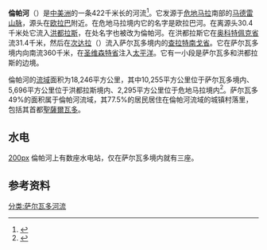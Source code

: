 {{Geobox
| River
<!-- *** First picture *** -->  
| name                        = 倫帕河
<!-- *** Image *** --->
| image                       = Lempa River.jpg
| image_size                  = 300
| image_caption               = 倫帕河日落
<!-- *** Source *** -->
| source_name                 =  马德雷山脉
| source_location             = 欧拉巴
| source_district             = 
| source_region               = 奇基穆拉省
| source_state                = 
| source_country              = 危地马拉
| source_lat_d                = 14
| source_lat_m                = 41
| source_lat_s                = 33
| source_lat_NS               = N
| source_long_d               = 89
| source_long_m               = 18
| source_long_s               = 18
| source_long_EW              = W
| source_elevation            = 1200
| source_length               = 
<!-- *** Mouth *** -->
| mouth_name                  = 太平洋
| mouth_country               = 萨尔瓦多
| mouth_location              = 
| mouth_district              = 
| mouth_region                =圣维森特省
| mouth_state                 = 
| mouth_lat_d                 = 13
| mouth_lat_m                 = 15
| mouth_lat_s                 = 17
| mouth_lat_NS                = N
| mouth_long_d                = 88
| mouth_long_m                = 49
| mouth_long_s                = 38
| mouth_long_EW               = W
| mouth_elevation             = 0
<!-- *** Country etc. *** -->
| country                     = 萨尔瓦多
| country1                    = 洪都拉斯
| country2                    = 危地马拉
| state                       = 
| state1                      = 
| region                      = 
| region1                     =
| district                    = 
| district1                   = 
| city                        = 
| city1                       = 
| landmark                    = 
| landmark1                   = 
<!-- *** Geography *** -->
| length                      = 422
| watershed                   = 18246
| discharge_location          = 庫斯卡蘭桥<ref name="USACE" />
| discharge                   = 362
| discharge_max               = 
| discharge_min               = 
| discharge1_location         = 
| discharge1                  = 
<!-- *** Second image *** -->
| map                         = Lempa River bridge.jpg
| map_size                    = 300
| map_caption                 = 倫帕河上的铁路桥
}}
'''倫帕河'''（{{lang|es|Rio Lempa}}）是[[中美洲|中美洲]]的一条422千米长的河流<ref name="SNET">{{cite web |author=Hernández, Walter |title=Nacimiento y Desarrollo del río Lempa |publisher=Servicio Nacional de Estudios Territoriales (SNET) |location=San Salvador |url=http://www.snet.gob.sv/Geologia/NacimientoEvolucionRLempa.pdf |format=pdf |year=2005年 |accessdate=2009-05-03 |archive-date=2020-07-07 |archive-url=https://web.archive.org/web/20200707103305/http://www.snet.gob.sv/Geologia/NacimientoEvolucionRLempa.pdf |dead-url=no }}</ref>。它发源于[[危地马拉|危地马拉]]南部的[[马德雷山脉|马德雷山脉]]，源头在[[欧拉巴|欧拉巴]]附近。在危地马拉境内它的名字是欧拉巴河。在离源头30.4千米处它流入[[洪都拉斯|洪都拉斯]]，在{{Coord|14.547700|N|89.264002|W}}处名字也被改为倫帕河。在洪都拉斯它在[[奥科特佩克省|奥科特佩克省]]流31.4千米，然后在[[次达拉|次达拉]]（{{Coord|14.371857|N|89.212439|W}}）流入萨尔瓦多境内的[[查拉特南戈省|查拉特南戈省]]。它在萨尔瓦多境内向南流360千米，在[[圣维森特省|圣维森特省]]注入[[太平洋|太平洋]]。它有一小段是萨尔瓦多和洪都拉斯的边境。

倫帕河的[[流域|流域]]面积为18,246平方公里，其中10,255平方公里位于萨尔瓦多境内、5,696平方公里位于洪都拉斯境内、2,295平方公里位于危地马拉境内<ref name="USACE">{{cite web |author= |title=Water Resources Assessment of El Salvador |url=http://www.sam.usace.army.mil/en/wra/ElSalvador/El%20Salvador%20WRA%20English.pdf |publisher=美国陆军 |year=1998年 |accessdate=2009-05-04 |format=pdf |deadurl=yes |archiveurl=https://web.archive.org/web/20090109203400/http://www.sam.usace.army.mil/en/wra/ElSalvador/El%20Salvador%20WRA%20English.pdf |archivedate=2009-01-09 }}</ref>。萨尔瓦多49%的面积属于倫帕河流域，其77.5%的居民居住在倫帕河流域的城镇村落里，包括其首都[[聖薩爾瓦多|聖薩爾瓦多]]。

==水电==
[[文件:Rio_Lempa_Presa_Enero_2011.jpg|200px]]
倫帕河上有数座水电站，仅在萨尔瓦多境内就有三座。
 
==参考资料==
{{Reflist}}

[[分类:萨尔瓦多河流|分类:萨尔瓦多河流]]